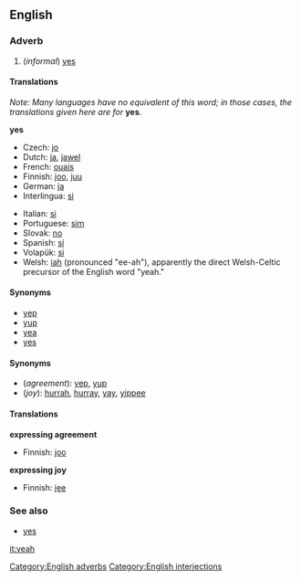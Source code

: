 ==English==

=== Adverb ===
#(''informal'') [[yes]]

==== Translations ====
''Note: Many languages have no equivalent of this word; in those cases, the translations given here are for'' '''yes'''.

'''yes'''
{{top}}
*Czech: [[cz#Czech|jo]]
*Dutch: [[ja#Dutch|ja]], [[jawel]]
*French: [[ouais]]
*Finnish: [[joo]], [[juu]]
*German: [[ja]]
*Interlingua: [[si#Interlingua|si]]
{{mid}}
*Italian: [[si#Italian|si]]
*Portuguese: [[sim]]
*Slovak: [[no#Slovak|no]] <!-- Yes, this is in the right place, no means yeah or yep in Slovak -->
*Spanish: [[sí]]
*Volapük: [[si#Volapük|si]]
*Welsh: [[iah]] (pronounced "ee-ah"), apparently the direct Welsh-Celtic precursor of the English word "yeah."

{{bottom}}

====Synonyms====
*[[yep]] 
*[[yup]]
*[[yea]]
*[[yes]]


====Synonyms====
*(''agreement''): [[yep]], [[yup]]
*(''joy''): [[hurrah]], [[hurray]], [[yay]], [[yippee]] <!--etc-->

====Translations====
'''expressing agreement'''
{{top}}
*Finnish: [[joo]]
{{mid}}
{{bottom}}

'''expressing joy'''
{{top}}
*Finnish: [[jee]]
{{mid}}
{{bottom}}

===See also===
*[[yes]]

[[Category:English adverbs]]
[[Category:English interjections]]

[[it:yeah]]